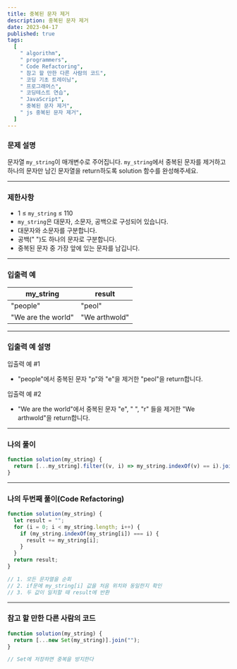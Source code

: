 ```yaml
---
title: 중복된 문자 제거
description: 중복된 문자 제거
date: 2023-04-17
published: true
tags:
  [
    " algorithm",
    " programmers",
    " Code Refactoring",
    " 참고 할 만한 다른 사람의 코드",
    " 코딩 기초 트레이닝",
    " 프로그래머스",
    " 코딩테스트 연습",
    " JavaScript",
    " 중복된 문자 제거",
    " js 중복된 문자 제거",
  ]
---
```


### 문제 설명

문자열 `my_string`이 매개변수로 주어집니다. `my_string`에서 중복된 문자를 제거하고 하나의 문자만 남긴 문자열을 return하도록 solution 함수를 완성해주세요.

---

### 제한사항

- 1 ≤ `my_string` ≤ 110
- `my_string`은 대문자, 소문자, 공백으로 구성되어 있습니다.
- 대문자와 소문자를 구분합니다.
- 공백(" ")도 하나의 문자로 구분합니다.
- 중복된 문자 중 가장 앞에 있는 문자를 남깁니다.

---

### 입출력 예

| my_string          | result        |
| ------------------ | ------------- |
| "people"           | "peol"        |
| "We are the world" | "We arthwold" |

---

### 입출력 예 설명

입출력 예 #1

- "people"에서 중복된 문자 "p"와 "e"을 제거한 "peol"을 return합니다.

입출력 예 #2

- "We are the world"에서 중복된 문자 "e", " ", "r" 들을 제거한 "We arthwold"을 return합니다.

---

### 나의 풀이

```jsx
function solution(my_string) {
  return [...my_string].filter((v, i) => my_string.indexOf(v) == i).join("");
}
```

---

### 나의 두번째 풀이(Code Refactoring)

```jsx
function solution(my_string) {
  let result = "";
  for (i = 0; i < my_string.length; i++) {
    if (my_string.indexOf(my_string[i]) === i) {
      result += my_string[i];
    }
  }
  return result;
}

// 1. 모든 문자열을 순회
// 2. if문에 my_string[i] 값을 처음 위치와 동일한지 확인
// 3. 두 값이 일치할 때 result에 반환
```

---

### 참고 할 만한 다른 사람의 코드

```jsx
function solution(my_string) {
  return [...new Set(my_string)].join("");
}

// Set에 저장하면 중복을 방지한다
```
